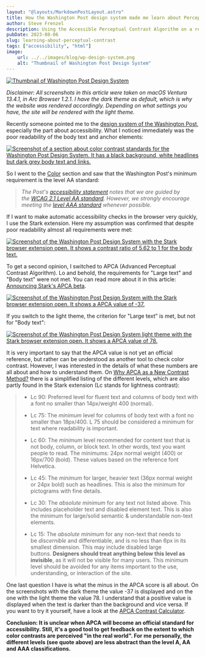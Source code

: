 ```yaml
---
layout: "@layouts/MarkdownPostLayout.astro"
title: How the Washington Post design system made me learn about Perceptual Contrast (APCA)
author: Steve Frenzel
description: Using the Accessible Perceptual Contrast Algorithm on a real world example.
pubDate: 2023-08-06
slug: learning-about-perceptual-contrast
tags: ["accessibility", "html"]
image:
    url: ../../images/blog/wp-design-system.png
    alt: "Thumbnail of Washington Post Design System"
---
```



<a href={thumbnail.src}>
    <Image alt="Thumbnail of Washington Post Design System" src={thumbnail}/>
</a>

*Disclaimer: All screenshots in this article were taken on macOS Ventura 13.4.1, in Arc Browser 1.2.1. I have the dark theme as default, which is why the website was rendered accordingly. Depending on what settings you have, the site will be rendered with the light theme.*

Recently someone pointed me to the [design system of the Washington Post](https://build.washingtonpost.com/resources/accessibility), especially the part about accessibility. What I noticed immediately was the poor readability of the body text and anchor elements:

<a href={screenshotOne.src}>
    <Image alt="Screenshot of a section about color contrast standards for the Washington Post Design System. It has a black background, white headlines but dark grey body text and links." src={screenshotOne}/>
</a>

So I went to the [Color](https://build.washingtonpost.com/resources/accessibility/color) section and saw that the Washington Post's minimum requirement is the level AA standard:

> *The Post's [accessibility statement](https://www.washingtonpost.com/accessibility/) notes that we are guided by the [WCAG 2.1 Level AA standard](https://www.w3.org/WAI/WCAG21/quickref/?showtechniques=143). However, we strongly encourage meeting the [level AAA standard](https://www.w3.org/WAI/WCAG21/quickref/?showtechniques=143%2C146) whenever possible.*

If I want to make automatic accessibility checks in the browser very quickly, I use the Stark extension. Here my assumption was confirmed that despite poor readability almost all requirements were met:

<a href={screenshotTwo.src}>
    <Image alt="Screenshot of the Washington Post Design System with the Stark browser extension open. It shows a contrast ratio of 5.62 to 1 for the body text." src={screenshotTwo}/>
</a>

To get a second opinion, I switched to APCA (Advanced Perceptual Contrast Algorithm). Lo and behold, the requirements for "Large text" and "Body text" were not met. You can read more about it in this article: [Announcing Stark's APCA beta](https://www.getstark.co/blog/stark-APCA-beta).

<a href={screenshotThree.src}>
    <Image alt="Screenshot of the Washington Post Design System with the Stark browser extension open. It shows a APCA value of -37." src={screenshotThree}/>
</a>

If you switch to the light theme, the criterion for "Large text" is met, but not for "Body text":

<a href={screenshotFour.src}>
    <Image alt="Screenshot of the Washington Post Design System light theme with the Stark browser extension open. It shows a APCA value of 78." src={screenshotFour}/>
</a>

It is very important to say that the APCA value is not yet an official reference, but rather can be understood as another tool to check color contrast. However, I was interested in the details of what these numbers are all about and how to understand them. On [Why APCA as a New Contrast Method?](https://git.apcacontrast.com/documentation/WhyAPCA) there is a simplified listing of the different levels, which are also partly found in the Stark extension (Lc stands for lightness contrast):

> - Lc 90: Preferred level for fluent text and columns of body text with a font no smaller than 14px/weight 400 (normal).
>
> - Lc 75: The *minimum* level for columns of body text with a font no smaller than 18px/400. L 75 should be considered a minimum for text where readability is important.
>
> - Lc 60: The *minimum* level recommended for content text that is not body, column, or block text. In other words, text you want people to read. The minimums: 24px normal weight (400) or 16px/700 (bold). These values based on the reference font Helvetica.
>
> - Lc 45: The *minimum* for larger, heavier text (36px normal weight or 24px bold) such as headlines. This is also the minimum for pictograms with fine details.
>
> - Lc 30: The *absolute minimum* for any text not listed above. This includes placeholder text and disabled element text. This is also the minimum for large/solid semantic & understandable non-text elements.
>
> - Lc 15: The *absolute minimum* for any non-text that needs to be *discernible* and differentiable, and is no less than 6px in its smallest dimension. This may include disabled large buttons. **Designers should treat anything below this level as invisible**, as it will not be visible for many users. This minimum level should be avoided for any items important to the use, understanding, or interaction of the site.

One last question I have is what the minus in the APCA score is all about. On the screenshots with the dark theme the value -37 is displayed and on the one with the light theme the value 78. I understand that a positive value is displayed when the text is darker than the background and vice versa. If you want to try it yourself, have a look at the [APCA Contrast Calculator](https://www.myndex.com/APCA/).

**Conclusion: It is unclear when APCA will become an official standard for accessibility. Still, it's a good tool to get feedback on the extent to which color contrasts are perceived "in the real world". For me personally, the different levels (see quote above) are less abstract than the level A, AA and AAA classifications.**
